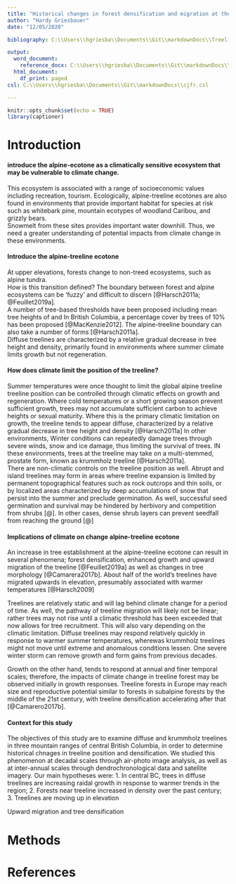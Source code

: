 ```yaml
---
title: "Historical changes in forest densification and migration at the alpine-treeline ecotone in central BC"
author: "Hardy Griesbauer"
date: "12/05/2020"

bibliography: C:\\Users\\hgriesba\\Documents\\Git\\markdownDocs\\Treeline.bib

output:
  word_document:
    reference_docx: C:\\Users\\hgriesba\\Documents\\Git\\markdownDocs\\wordTemplate2.docx
  html_document:
    df_print: paged
csl: C:\\Users\\hgriesba\\Documents\\Git\\markdownDocs\\cjfr.csl

---
```


```r
knitr::opts_chunk$set(echo = TRUE)
library(captioner)

```

# Introduction

#### introduce the alpine-ecotone as a climatically sensitive ecosystem that may be vulnerable to climate change.
This ecosystem is associated with a range of socioeconomic values including recreation, tourism.
Ecologically, alpine-treeline ecotones are also found in environments that provide important habitat for species at risk such as whitebark pine, mountain ecotypes of woodland Caribou, and grizzly bears.  
Snowmelt from these sites provides important water downhill.
Thus, we need a greater understanding of potential impacts from climate change in these environments.

#### Introduce the alpine-treeline ecotone
At upper elevations, forests change to non-treed ecosystems, such as alpine tundra.  
How is this transition defined?
The boundary between forest and alpine ecosystems can be 'fuzzy' and difficult to discern [@Harsch2011a; @Feuillet2019a].  
A number of tree-based thresholds have been proposed including mean tree heights of and 
In British Columbia, a percentage cover by trees of 10% has been proposed [@MacKenzie2012].
The alpine-treeline boundary can also take a number of forms [@Harsch2011a].  
Diffuse treelines are characterized by a relative gradual decrease in tree height and density, primarily found in environments where summer climate limits growth but not regeneration.   

#### How does climate limit the position of the treeline?
Summer temperatures were once thought to limit the global alpine treeline
treeline position can be controlled through climatic effects on growth and regeneration.  Where cold temperatures or a short growing season prevent sufficient growth, trees may not accumulate sufficient carbon to achieve heights or sexual maturity.  Where this is the primary climatic limitation on growth, the treeline tends to appear diffuse, characterized by a relative gradual decrease in tree height and density [@Harsch2011a]
In other environments, Winter conditions can repeatedly damage trees through severe winds, snow and ice damage, thus limiting the survival of trees.  IN these environments, trees at the treeline may take on a multi-stemmed, prostate form, known as krummholz treeline [@Harsch2011a].  
There are non-climatic controls on the treeline position as well. Abrupt and island treelines may form in areas where treeline expansion is limited by permanent topographical features such as rock outcrops and thin soils, or by localized areas characterized by deep accumulations of snow that persist into the summer and preclude germination.  As well, successful seed germination and survival may be hindered by herbivory and competition from shrubs [@].  In other cases, dense shrub layers can prevent seedfall from reaching the ground [@]

#### Implications of climate on change alpine-treeline ecotone
An increase in tree establishment at the alpine-treeline ecotone can result in several phenomena; forest densification, enhanced growth and upward migration of the treeline [@Feuillet2019a] as well as changes in tree morphology [@Camarera2017b].
About half of the world's treelines have migrated upwards in elevation, presumably associated with warmer temperatures [@Harsch2009]  

Treelines are relatively static and will lag behind climate change for a period of time. As well, the pathway of treeline migration will likely not be linear; rather trees may not rise until a climatic threshold has been exceeded that now allows for tree recruitment.  This will also vary depending on the climatic limitation.  Diffuse treelines may respond relatively quickly in response to warmer summer temperatures, wherewas krummholz treelines might not move until extreme and anomalous conditions lessen.  One severe winter storm can remove growth and form gains from previous decades.


Growth on the other hand, tends to respond at annual and finer temporal scales; therefore, the impacts of climate change in treeline forest may be observed initially in growth responses.
Treeline forests in Europe may reach size and reproductive potential similar to forests in subalpine forests by the middle of the 21st century, with treeline densification accelerating after that [@Camarero2017b].


#### Context for this study
The objectives of this study are to examine diffuse and krummholz treelines in three mountain ranges of central British Columbia, in order to determine historical chnages in treeline position and densification.  We studied this phenomenon at decadal scales through air-photo image analysis, as well as at inter-annual scales through dendrochronological data and satellite imagery.  Our main hypotheses were:
1. In central BC, trees in diffuse treelines are increasing raidal growth in response to warmer trends in the region; 
2. Forests near treeline increased in density over the past century;
3. Treelines are moving up in elevation

Upward migration and tree densification





# Methods




# References
